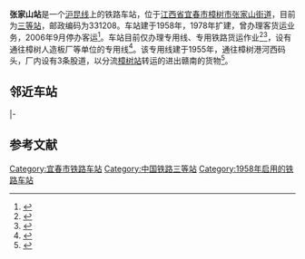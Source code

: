 {{Infobox China railway station
|车站名称=张家山站
|图片=Zhangjiashan Railway Station 20170726 175401.jpg
|图片介绍=
|其他名称= 
|车站拼音= Zhangjiashan
|英文名称= Zhangjiashan Railway Station
|车站代码= 32969<ref>{{Cite web |url=http://yupiao.info/station/%E5%BC%A0%E5%AE%B6%E5%B1%B1 |title=张家山站 车站资料 |access-date=2013-10-22 |archive-date=2019-06-05 |archive-url=https://web.archive.org/web/20190605114529/http://yupiao.info/station/%E5%BC%A0%E5%AE%B6%E5%B1%B1 }}</ref>
|电报码= ZJG
|拼音码= ZJS
|车站类型= 货运站
|始建时间= 
|开通运营= 
|车站位置= [[江西省|江西省]][[宜春市|宜春市]][[樟树市|樟树市]][[张家山街道|张家山街道]]
|坐标= {{Coord|28.0811|N|115.4974|E|format=dms|display=inline,title|type:railwaystation_region:CN}}
|归属= [[南昌铁路局|南昌铁路局]][[南昌车务段|南昌车务段]]<ref>[http://www.jx.xinhuanet.com/ntzx/2013-06/06/c_116062768.htm 为铁路争机遇 南铁张家山站站长帮货主找下家] {{webarchive|url=https://web.archive.org/web/20160304092509/http://www.jx.xinhuanet.com/ntzx/2013-06/06/c_116062768.htm |date=2016-03-04 }}</ref>
|使用状态= 使用中
|线路= [[沪昆铁路|沪昆铁路]]<br />[[张塘铁路|张塘铁路]]
|车站等级= [[三等站_(中鐵)|三等站]]
|月台数目= 
|侧式站台=<!--車站島式月臺的數目，此參數可選-->
|岛式站台=<!--車站月臺面的數目，此參數可選-->
|站台面= 
|股道数目 = 
|正线= 
|到发线= 
|其它线= 
|网站=
 }}
'''张家山站'''是一个[[沪昆线|沪昆线]]上的铁路车站，位于[[江西省|江西省]][[宜春市|宜春市]][[樟树市|樟树市]][[张家山街道|张家山街道]]，目前为[[三等站_(中鐵)|三等站]]，邮政编码为331208。车站建于1958年，1978年扩建，曾办理客货运业务，2006年9月停办客运<ref name="histo">{{cite book|author=宜春市志编纂委员会|title=宜春市志（贰） 卷三十九 交通  第六章 交通运输  第二节 铁路运输|url=http://www.jxsfzg.cn/resource/pdfFile/2015/131441242352031.pdf|publisher=方志出版社|year=2010|isbn=9787802388413|via=江西省方志网|access-date=2020-09-06|archive-date=2021-01-23|archive-url=https://web.archive.org/web/20210123110346/http://www.jxsfzg.cn/resource/pdfFile/2015/131441242352031.pdf}}</ref>{{rp|1432}}。车站目前仅办理专用线、专用铁路货运作业<ref>{{cite book |title=中国铁路地图集 |author= |year=2012年2月1日 |publisher=中国铁道出版社 |isbn=978-7-1131-3840-0}}</ref><ref>{{cite book |title=江西省军民两用交通地图册 |author=星球地图出版社 |year=2012 |publisher=星球地图出版社 |isbn=978-7-5471-0205-3}}</ref>，设有通往樟树人造板厂等单位的专用线<ref name="95306info">{{cite web|url=http://hyfw.95306.cn/hyinfo/action/FwcszsAction_index?type=1|title=营业站服务信息查询|publisher=中国铁路95306网|accessdate=2020-09-06|archive-date=2018-09-14|archive-url=https://web.archive.org/web/20180914133603/http://hyfw.95306.cn/hyinfo/action/FwcszsAction_index?type=1|dead-url=no}}</ref>。该专用线建于1955年，通往樟树港河西码头，厂内设有3条股道，以分流[[樟树站|樟树站]]转运的进出赣南的货物<ref name="qj">{{cite book|author=清江县志编纂委员会|title=清江县志|publisher=上海古籍出版社|year=1989}}</ref>{{rp|158}}。

== 邻近车站 ==
{{Start rail box|[[中国铁路|中国铁路]]}} 
{{s-inop|[[樟树站|樟树站]]}} 
{{s-line|[[沪昆铁路|沪昆铁路]]}} 
{{s-inop|[[临江镇站|临江镇站]]}} 
|-
{{Terminus}}
{{s-line|[[张塘铁路|张塘铁路]]}}
{{s-inop|[[八景站|八景站]]}}
{{End box}} 

== 参考文献 ==
{{Reflist}}

{{沪昆铁路}}
{{张塘铁路}}
{{南昌车务段}}
{{China-rail-stub}}
[[Category:宜春市铁路车站|Category:宜春市铁路车站]]
[[Category:中国铁路三等站|Category:中国铁路三等站]]
[[Category:1958年启用的铁路车站|Category:1958年启用的铁路车站]]